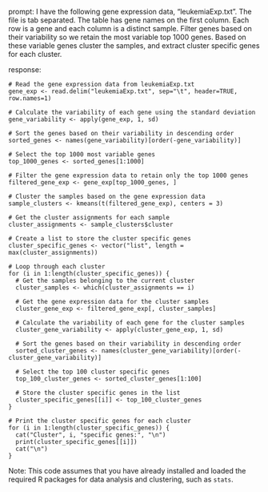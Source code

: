 prompt:
I have the following gene expression data, "leukemiaExp.txt". The file is tab separated. The table has gene names on the first column. Each row is a gene and each column is a distinct sample. Filter genes based on their variability so we retain the most variable top 1000 genes. Based on these variable genes cluster the samples, and extract cluster specific genes for each cluster.

response:
```
# Read the gene expression data from leukemiaExp.txt
gene_exp <- read.delim("leukemiaExp.txt", sep="\t", header=TRUE, row.names=1)

# Calculate the variability of each gene using the standard deviation
gene_variability <- apply(gene_exp, 1, sd)

# Sort the genes based on their variability in descending order
sorted_genes <- names(gene_variability)[order(-gene_variability)]

# Select the top 1000 most variable genes
top_1000_genes <- sorted_genes[1:1000]

# Filter the gene expression data to retain only the top 1000 genes
filtered_gene_exp <- gene_exp[top_1000_genes, ]

# Cluster the samples based on the gene expression data
sample_clusters <- kmeans(t(filtered_gene_exp), centers = 3)

# Get the cluster assignments for each sample
cluster_assignments <- sample_clusters$cluster

# Create a list to store the cluster specific genes
cluster_specific_genes <- vector("list", length = max(cluster_assignments))

# Loop through each cluster
for (i in 1:length(cluster_specific_genes)) {
  # Get the samples belonging to the current cluster
  cluster_samples <- which(cluster_assignments == i)
  
  # Get the gene expression data for the cluster samples
  cluster_gene_exp <- filtered_gene_exp[, cluster_samples]
  
  # Calculate the variability of each gene for the cluster samples
  cluster_gene_variability <- apply(cluster_gene_exp, 1, sd)
  
  # Sort the genes based on their variability in descending order
  sorted_cluster_genes <- names(cluster_gene_variability)[order(-cluster_gene_variability)]
  
  # Select the top 100 cluster specific genes
  top_100_cluster_genes <- sorted_cluster_genes[1:100]
  
  # Store the cluster specific genes in the list
  cluster_specific_genes[[i]] <- top_100_cluster_genes
}

# Print the cluster specific genes for each cluster
for (i in 1:length(cluster_specific_genes)) {
  cat("Cluster", i, "specific genes:", "\n")
  print(cluster_specific_genes[[i]])
  cat("\n")
}
```
Note: This code assumes that you have already installed and loaded the required R packages for data analysis and clustering, such as `stats`.
